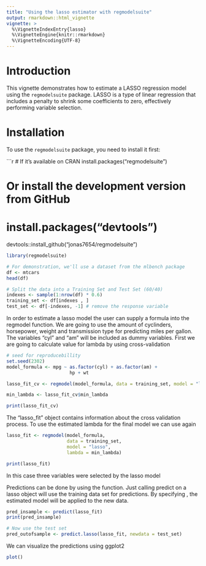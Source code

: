 ```yaml
---
title: "Using the lasso estimator with regmodelsuite"
output: rmarkdown::html_vignette
vignette: >
  %\VignetteIndexEntry{lasso}
  %\VignetteEngine{knitr::rmarkdown}
  %\VignetteEncoding{UTF-8}
---
```


# Introduction

This vignette demonstrates how to estimate a LASSO regression model using the `regmodelsuite` package. LASSO is a type of linear regression that includes a penalty to shrink some coefficients to zero, effectively performing variable selection.

# Installation

To use the `regmodelsuite` package, you need to install it first:

\`\`\`r \# If it's available on CRAN install.packages("regmodelsuite")

# Or install the development version from GitHub

# install.packages("devtools")

devtools::install_github("jonas7654/regmodelsuite")


```r
library(regmodelsuite)

# For demonstration, we'll use a dataset from the mlbench package
df <- mtcars
head(df)

# Split the data into a Training Set and Test Set (60/40)
indexes <- sample(1:nrow(df) * 0.6)
training_set <- df[indexes , ]
test_set <- df[-indexes, -1] # remove the response variable


```
In order to estimate a lasso model the user can supply a formula into the regmodel function. We are going to use the amount of cyclinders, horsepower, weight and transmission type for predicting miles per gallon. The variables "cyl" and "am" will be included as dummy variables.
First we are going to calculate value for lambda by using cross-validation

```r
# seed for reproducebillity
set.seed(2302)
model_formula <- mpg ~ as.factor(cyl) + as.factor(am) + 
                       hp + wt 

lasso_fit_cv <- regmodel(model_formula, data = training_set, model = "lasso", cv = T)

min_lambda <- lasso_fit_cv$min_lambda

print(lasso_fit_cv)


```
The "lasso_fit" object contains information about the cross validation process. To use the estimated lambda for the final model we can use \code{regmodel} again

```r
lasso_fit <- regmodel(model_formula,
                      data = training_set,
                      model = "lasso",
                      lambda = min_lambda)

print(lasso_fit)
```
In this case three variables were selected by the lasso model

Predictions can be done by using the \code{predict()} function.
Just calling predict on a lasso object will use the training data set for 
predictions. By specifying \code{newdata}, the estimated model will be applied to 
the new data.

```r
pred_insample <- predict(lasso_fit)
print(pred_insample)

# Now use the test set
pred_outofsample <- predict.lasso(lasso_fit, newdata = test_set)
```

We can visualize the predictions using ggplot2
```r


plot()
```

